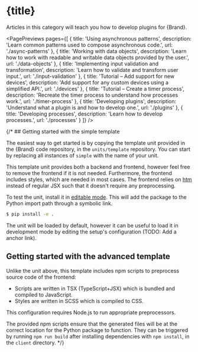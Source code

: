 


# {title}


Articles in this category will teach you how to develop plugins for {Brand}.

<PagePreviews pages={[
  { title: 'Using asynchronous patterns',
    description: 'Learn common patterns used to compose asynchronous code.',
    url: './async-patterns' },
  { title: 'Working with data objects',
    description: 'Learn how to work with readable and writable data objects provided by the user.',
    url: './data-objects' },
  { title: 'Implementing input validation and transformation',
    description: 'Learn how to validate and transform user input.',
    url: './input-validation' },
  { title: 'Tutorial – Add support for new devices',
    description: 'Add support for any custom devices using a simplified API.',
    url: './devices' },
  { title: 'Tutorial – Create a timer process',
    description: 'Recreate the timer process to understand how processes work.',
    url: './timer-process' },
  { title: 'Developing plugins',
    description: 'Understand what a plugin is and how to develop one.',
    url: './plugins' },
  { title: 'Developing processes',
    description: 'Learn how to develop processes.',
    url: './processes' }
]} />


{/* ## Getting started with the simple template

The easiest way to get started is by copying the template unit provided in the {Brand} code repository, in the `units/template` repository. You can start by replacing all instances of `simple` with the name of your unit.

This template unit provides both a backend and frontend, however feel free to remove the frontend if it is not needed. Furthermore, the frontend includes styles, which are needed in most cases. The frontend relies on [htm](https://github.com/developit/htm) instead of regular JSX such that it doesn't require any preprocessing.

To test the unit, install it in [editable mode](https://pip.pypa.io/en/stable/topics/local-project-installs/#editable-installs). This will add the package to the Python import path through a symbolic link.

```sh
$ pip install -e .
```

The unit will be loaded by default, however it can be useful to load it in development mode by editing the setup's configuration (TODO: Add a anchor link).


## Getting started with the advanced template

Unlike the unit above, this template includes npm scripts to preprocess source code of the frontend:

- Scripts are written in TSX (TypeScript+JSX) which is bundled and compiled to JavaScript.
- Styles are written in SCSS which is compiled to CSS.

This configuration requires Node.js to run appropriate preprocessors.

The provided npm scripts ensure that the generated files will be at the correct location for the Python package to function. They can be triggered by running `npm run build` after installing dependencies with `npm install`, in the `client` directory. */}
